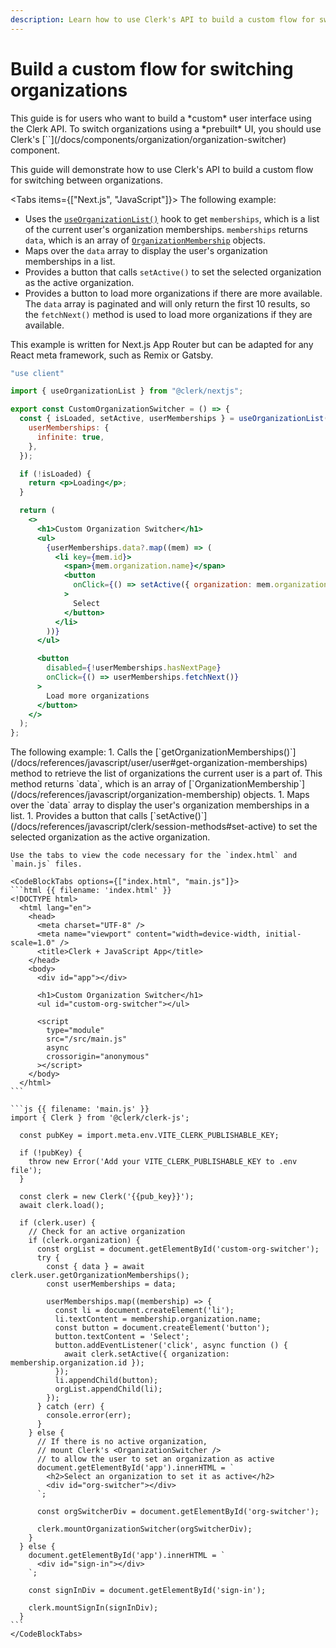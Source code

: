```yaml
---
description: Learn how to use Clerk's API to build a custom flow for switching between organizations.
---
```


# Build a custom flow for switching organizations

<Callout type="danger">
  This guide is for users who want to build a *custom* user interface using the Clerk API. To switch organizations using a *prebuilt* UI, you should use Clerk's [`<OrganizationSwitcher />`](/docs/components/organization/organization-switcher) component.
</Callout>

This guide will demonstrate how to use Clerk's API to build a custom flow for switching between organizations.

<Tabs items={["Next.js", "JavaScript"]}>
  <Tab>
  The following example:
  - Uses the [`useOrganizationList()`](/docs/references/react/use-organization-list) hook to get `memberships`, which is a list of the current user's organization memberships. `memberships` returns `data`, which is an array of [`OrganizationMembership`](/docs/references/javascript/organization-membership) objects.
  - Maps over the `data` array to display the user's organization memberships in a list.
  - Provides a button that calls `setActive()` to set the selected organization as the active organization.
  - Provides a button to load more organizations if there are more available. The `data` array is paginated and will only return the first 10 results, so the `fetchNext()` method is used to load more organizations if they are available.

  This example is written for Next.js App Router but can be adapted for any React meta framework, such as Remix or Gatsby.

  ```jsx {{ filename: 'app/components/CustomOrganizationSwitcher.tsx' }}
  "use client"

  import { useOrganizationList } from "@clerk/nextjs";

  export const CustomOrganizationSwitcher = () => {
    const { isLoaded, setActive, userMemberships } = useOrganizationList({
      userMemberships: {
        infinite: true,
      },
    });

    if (!isLoaded) {
      return <p>Loading</p>;
    }

    return (
      <>
        <h1>Custom Organization Switcher</h1>
        <ul>
          {userMemberships.data?.map((mem) => (
            <li key={mem.id}>
              <span>{mem.organization.name}</span>
              <button
                onClick={() => setActive({ organization: mem.organization.id })}
              >
                Select
              </button>
            </li>
          ))}
        </ul>

        <button
          disabled={!userMemberships.hasNextPage}
          onClick={() => userMemberships.fetchNext()}
        >
          Load more organizations
        </button>
      </>
    );
  };
  ```
  </Tab>

  <Tab>
    The following example:
    1. Calls the [`getOrganizationMemberships()`](/docs/references/javascript/user/user#get-organization-memberships) method to retrieve the list of organizations the current user is a part of. This method returns `data`, which is an array of [`OrganizationMembership`](/docs/references/javascript/organization-membership) objects.
    1. Maps over the `data` array to display the user's organization memberships in a list.
    1. Provides a button that calls [`setActive()`](/docs/references/javascript/clerk/session-methods#set-active) to set the selected organization as the active organization.

    Use the tabs to view the code necessary for the `index.html` and `main.js` files.

    <CodeBlockTabs options={["index.html", "main.js"]}>
    ```html {{ filename: 'index.html' }}
    <!DOCTYPE html>
      <html lang="en">
        <head>
          <meta charset="UTF-8" />
          <meta name="viewport" content="width=device-width, initial-scale=1.0" />
          <title>Clerk + JavaScript App</title>
        </head>
        <body>
          <div id="app"></div>

          <h1>Custom Organization Switcher</h1>
          <ul id="custom-org-switcher"></ul>

          <script
            type="module"
            src="/src/main.js"
            async
            crossorigin="anonymous"
          ></script>
        </body>
      </html>
    ```

    ```js {{ filename: 'main.js' }}
    import { Clerk } from '@clerk/clerk-js';

      const pubKey = import.meta.env.VITE_CLERK_PUBLISHABLE_KEY;

      if (!pubKey) {
        throw new Error('Add your VITE_CLERK_PUBLISHABLE_KEY to .env file');
      }

      const clerk = new Clerk('{{pub_key}}');
      await clerk.load();

      if (clerk.user) {
        // Check for an active organization
        if (clerk.organization) {
          const orgList = document.getElementById('custom-org-switcher');
          try {
            const { data } = await clerk.user.getOrganizationMemberships();
            const userMemberships = data;

            userMemberships.map((membership) => {
              const li = document.createElement('li');
              li.textContent = membership.organization.name;
              const button = document.createElement('button');
              button.textContent = 'Select';
              button.addEventListener('click', async function () {
                await clerk.setActive({ organization: membership.organization.id });
              });
              li.appendChild(button);
              orgList.appendChild(li);
            });
          } catch (err) {
            console.error(err);
          }
        } else {
          // If there is no active organization,
          // mount Clerk's <OrganizationSwitcher />
          // to allow the user to set an organization as active
          document.getElementById('app').innerHTML = `
            <h2>Select an organization to set it as active</h2>
            <div id="org-switcher"></div>
          `;

          const orgSwitcherDiv = document.getElementById('org-switcher');

          clerk.mountOrganizationSwitcher(orgSwitcherDiv);
        }
      } else {
        document.getElementById('app').innerHTML = `
          <div id="sign-in"></div>
        `;

        const signInDiv = document.getElementById('sign-in');

        clerk.mountSignIn(signInDiv);
      }
    ```
    </CodeBlockTabs>
  </Tab>
</Tabs>
